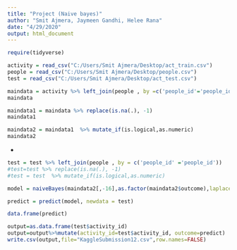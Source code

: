 ---
title: "Project (Naive bayes)"
author: "Smit Ajmera, Jaymeen Gandhi, Helee Rana"
date: "4/29/2020"
output: html_document
---

```{r}
require(tidyverse)
```

```{r}
activity = read_csv("C:/Users/Smit Ajmera/Desktop/act_train.csv")
people = read_csv("C:/Users/Smit Ajmera/Desktop/people.csv")
test = read_csv("C:/Users/Smit Ajmera/Desktop/act_test.csv")
```



```{r}
maindata = activity %>% left_join(people , by =c('people_id'='people_id'))
maindata
```

```{r}
maindata1 = maindata %>% replace(is.na(.), -1)
maindata1
```

```{r}
maindata2 = maindata1  %>% mutate_if(is.logical,as.numeric)
maindata2
```
-
```{r}
test = test %>% left_join(people , by = c('people_id' ='people_id'))
#test=test %>% replace(is.na(.), -1)
#test = test  %>% mutate_if(is.logical,as.numeric)

```





```{r}
model = naiveBayes(maindata2[,-16],as.factor(maindata2$outcome),laplace = 1)
```

```{r}
predict = predict(model, newdata = test)
```

```{r}
data.frame(predict)
```

```{r}
output=as.data.frame(test$activity_id)
output=output%>%mutate(activity_id=test$activity_id, outcome=predict)
write.csv(output,file="KaggleSubmission12.csv",row.names=FALSE)
```

